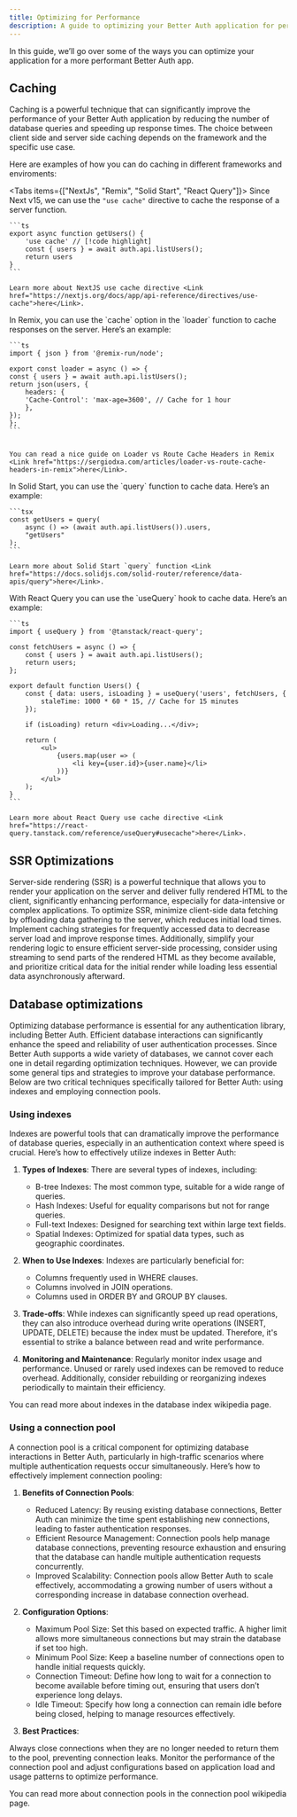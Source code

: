 ```yaml
---
title: Optimizing for Performance
description: A guide to optimizing your Better Auth application for performance.
---
```


In this guide, we’ll go over some of the ways you can optimize your application for a more performant Better Auth app.

## Caching

Caching is a powerful technique that can significantly improve the performance of your Better Auth application by reducing the number of database queries and speeding up response times.
The choice between client side and server side caching depends on the framework and the specific use case.

Here are examples of how you can do caching in different frameworks and enviroments:

<Tabs items={["NextJs", "Remix", "Solid Start", "React Query"]}>
  <Tab value="NextJS">
    Since Next v15, we can use the `"use cache"` directive to cache the response of a server function.

    ```ts
    export async function getUsers() {
        'use cache' // [!code highlight]
        const { users } = await auth.api.listUsers();
        return users
    }
    ```

    Learn more about NextJS use cache directive <Link href="https://nextjs.org/docs/app/api-reference/directives/use-cache">here</Link>.

  </Tab>
    <Tab value="Remix">
    In Remix, you can use the `cache` option in the `loader` function to cache responses on the server. Here’s an example:

    ```ts
    import { json } from '@remix-run/node';

    export const loader = async () => {
    const { users } = await auth.api.listUsers();
    return json(users, {
        headers: {
        'Cache-Control': 'max-age=3600', // Cache for 1 hour
        },
    });
    };
    ```


    You can read a nice guide on Loader vs Route Cache Headers in Remix <Link href="https://sergiodxa.com/articles/loader-vs-route-cache-headers-in-remix">here</Link>.

  </Tab>

  <Tab value="Solid Start">
    In Solid Start, you can use the `query` function to cache data. Here’s an example:

    ```tsx
    const getUsers = query(
        async () => (await auth.api.listUsers()).users,
        "getUsers"
    );
    ```

    Learn more about Solid Start `query` function <Link href="https://docs.solidjs.com/solid-router/reference/data-apis/query">here</Link>.

  </Tab>
  <Tab value="React Query">
    With React Query you can use the `useQuery` hook to cache data. Here’s an example:

    ```ts
    import { useQuery } from '@tanstack/react-query';

    const fetchUsers = async () => {
        const { users } = await auth.api.listUsers();
        return users;
    };

    export default function Users() {
        const { data: users, isLoading } = useQuery('users', fetchUsers, {
            staleTime: 1000 * 60 * 15, // Cache for 15 minutes
        });

        if (isLoading) return <div>Loading...</div>;

        return (
            <ul>
                {users.map(user => (
                    <li key={user.id}>{user.name}</li>
                ))}
            </ul>
        );
    }
    ```

    Learn more about React Query use cache directive <Link href="https://react-query.tanstack.com/reference/useQuery#usecache">here</Link>.

  </Tab>
</Tabs>

## SSR Optimizations

Server-side rendering (SSR) is a powerful technique that allows you to render your application on the server and deliver fully rendered HTML to the client, 
significantly enhancing performance, especially for data-intensive or complex applications. 
To optimize SSR, minimize client-side data fetching by offloading data gathering to the server, 
which reduces initial load times. Implement caching strategies for frequently accessed data to decrease server load and improve response times. 
Additionally, simplify your rendering logic to ensure efficient server-side processing, consider using streaming to send parts of the rendered HTML as they become available, 
and prioritize critical data for the initial render while loading less essential data asynchronously afterward.

## Database optimizations

Optimizing database performance is essential for any authentication library, including Better Auth.
Efficient database interactions can significantly enhance the speed and reliability of user authentication processes.
Since Better Auth supports a wide variety of databases, we cannot cover each one in detail regarding optimization techniques.
However, we can provide some general tips and strategies to improve your database performance.
Below are two critical techniques specifically tailored for Better Auth: using indexes and employing connection pools.

### Using indexes

Indexes are powerful tools that can dramatically improve the performance of database queries, especially in an authentication context where speed is crucial.
Here’s how to effectively utilize indexes in Better Auth:

1. **Types of Indexes**: There are several types of indexes, including:

   - B-tree Indexes: The most common type, suitable for a wide range of queries.
   - Hash Indexes: Useful for equality comparisons but not for range queries.
   - Full-text Indexes: Designed for searching text within large text fields.
   - Spatial Indexes: Optimized for spatial data types, such as geographic coordinates.

2. **When to Use Indexes**: Indexes are particularly beneficial for:

   - Columns frequently used in WHERE clauses.
   - Columns involved in JOIN operations.
   - Columns used in ORDER BY and GROUP BY clauses.

3. **Trade-offs**: While indexes can significantly speed up read operations, they can also introduce overhead during write operations (INSERT, UPDATE, DELETE) because the index must be updated.
   Therefore, it's essential to strike a balance between read and write performance.

4. **Monitoring and Maintenance**: Regularly monitor index usage and performance. Unused or rarely used indexes can be removed to reduce overhead. Additionally, consider rebuilding or reorganizing indexes periodically to maintain their efficiency.

You can read more about indexes in the <Link href="https://en.wikipedia.org/wiki/Database_index">database index wikipedia page</Link>.

### Using a connection pool

A connection pool is a critical component for optimizing database interactions in Better Auth, particularly in high-traffic scenarios where multiple authentication requests occur simultaneously.
Here’s how to effectively implement connection pooling:

1. **Benefits of Connection Pools**:

   - Reduced Latency: By reusing existing database connections, Better Auth can minimize the time spent establishing new connections, leading to faster authentication responses.
   - Efficient Resource Management: Connection pools help manage database connections, preventing resource exhaustion and ensuring that the database can handle multiple authentication requests concurrently.
   - Improved Scalability: Connection pools allow Better Auth to scale effectively, accommodating a growing number of users without a corresponding increase in database connection overhead.

2. **Configuration Options**:

   - Maximum Pool Size: Set this based on expected traffic. A higher limit allows more simultaneous connections but may strain the database if set too high.
   - Minimum Pool Size: Keep a baseline number of connections open to handle initial requests quickly.
   - Connection Timeout: Define how long to wait for a connection to become available before timing out, ensuring that users don’t experience long delays.
   - Idle Timeout: Specify how long a connection can remain idle before being closed, helping to manage resources effectively.

3. **Best Practices**:

Always close connections when they are no longer needed to return them to the pool, preventing connection leaks.
Monitor the performance of the connection pool and adjust configurations based on application load and usage patterns to optimize performance.

You can read more about connection pools in the <Link href="https://en.wikipedia.org/wiki/Connection_pool">connection pool wikipedia page</Link>.
